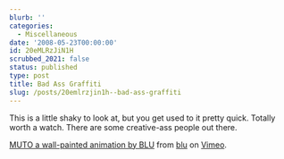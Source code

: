 ```yaml
---
blurb: ''
categories:
  - Miscellaneous
date: '2008-05-23T00:00:00'
id: 20eMLRzJiN1H
scrubbed_2021: false
status: published
type: post
title: Bad Ass Graffiti
slug: /posts/20emlrzjin1h--bad-ass-graffiti
---
```


This is a little shaky to look at, but you get used to it pretty
quick. Totally worth a watch. There are some creative-ass people
out there.
  
[MUTO a wall-painted animation by BLU](http://www.vimeo.com/993998?pg=embed&sec=993998)
from [blu](http://www.vimeo.com/blu?pg=embed&sec=993998) on
[Vimeo](http://vimeo.com?pg=embed&sec=993998).
